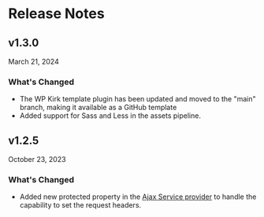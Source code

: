 
# Release Notes

## v1.3.0

<Flex mt={-34} justify="right"><Badge>March 21, 2024</Badge></Flex>

### What's Changed

- The WP Kirk template plugin has been updated and moved to the "main" branch, making it available as a GitHub template
- Added support for Sass and Less in the assets pipeline.


## v1.2.5

<Flex mt={-34} justify="right"><Badge>October 23, 2023</Badge></Flex>

### What's Changed

- Added new protected property in the [Ajax Service provider](ServicesProvider/ajax) to handle the capability to set the request headers.
